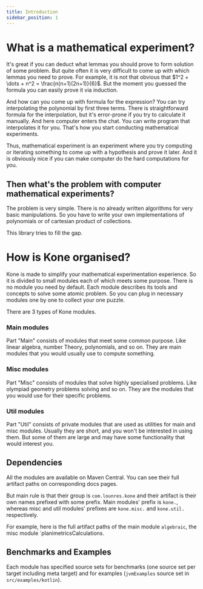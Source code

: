 ```yaml
---
title: Introduction
sidebar_position: 1
---
```



[//]: # (:::info Getting started)
[//]: # (If you want to skip thorough introduction and get started right now see ["Getting started"]&#40;#&#41;)
[//]: # (:::)

# What is a mathematical experiment?

It's great if you can deduct what lemmas you should prove to form solution of some problem.
But quite often it is very difficult to come up with which lemmas you need to prove.
For example, it is not that obvious that $1^2 + \dots + n^2 = \frac{n(n+1)(2n+1)}{6}$.
But the moment you guessed the formula you can easily prove it via induction.

And how can you come up with formula for the expression?
You can try interpolating the polynomial by first three terms.
There is straightforward formula for the interpolation, but it's error-prone if you try to calculate it manually.
And here computer enters the chat.
You can write program that interpolates it for you.
That's how you start conducting mathematical experiments.

Thus, mathematical experiment is an experiment where you try computing or iterating something
to come up with a hypothesis and prove it later.
And it is obviously nice if you can make computer do the hard computations for you.

## Then what's the problem with computer mathematical experiments?

The problem is very simple.
There is no already written algorithms for very basic manipulations.
So you have to write your own implementations of polynomials or of cartesian product of collections.

This library tries to fill the gap.

# How is Kone organised?
Kone is made to simplify your mathematical experimentation experience.
So it is divided to small modules each of which meets some purpose.
There is no module you need by default.
Each module describes its tools and concepts to solve some atomic problem.
So you can plug in necessary modules one by one to collect your one puzzle.

There are 3 types of Kone modules.

### Main modules
Part "Main" consists of modules that meet some common purpose.
Like linear algebra, number Theory, polynomials, and so on.
They are main modules that you would usually use to compute something.

### Misc modules
Part "Misc" consists of modules that solve highly specialised problems.
Like olympiad geometry problems solving and so on.
They are the modules that you would use for their specific problems.

### Util modules
Part "Util" consists of private modules that are used as utilities for main and misc modules.
Usually they are short, and you won't be interested in using them.
But some of them are large and may have some functionality that would interest you.

## Dependencies
All the modules are available on Maven Central.
You can see their full artifact paths on corresponding docs pages.

But main rule is that their group is `com.lounres.kone` and their artifact is their own names prefixed with some prefix.
Main modules' prefix is `kone.`, whereas misc and util modules' prefixes are `kone.misc.` and `kone.util.` respectively.

For example, here is the full artifact paths of the main module `algebraic`, the misc module `planimetricsCalculations.

<DependencyTabs artifact="kone-algebraic"/>

## Benchmarks and Examples

Each module has specified source sets for benchmarks (one source set per target including meta target) and
for examples (`jvmExamples` source set in `src/examples/kotlin`).

